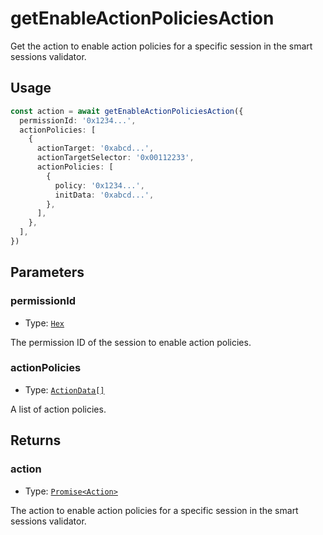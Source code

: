 # getEnableActionPoliciesAction

Get the action to enable action policies for a specific session in the smart sessions validator.

## Usage

```typescript copy
const action = await getEnableActionPoliciesAction({
  permissionId: '0x1234...',
  actionPolicies: [
    {
      actionTarget: '0xabcd...',
      actionTargetSelector: '0x00112233',
      actionPolicies: [
        {
          policy: '0x1234...',
          initData: '0xabcd...',
        },
      ],
    },
  ],
})
```

## Parameters

### permissionId

- Type: [`Hex`](https://viem.sh/docs/glossary/types#hex)

The permission ID of the session to enable action policies.

### actionPolicies

- Type: [`ActionData[]`](/module-sdk/glossary/types#actiondata)

A list of action policies.

## Returns

### action

- Type: [`Promise<Action>`](/module-sdk/glossary/types.mdx#action)

The action to enable action policies for a specific session in the smart sessions validator.
